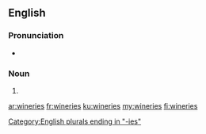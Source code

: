 ==English==

===Pronunciation===
* {{IPA|/ˈwaɪnəriz/|lang=en}}

===Noun===
{{head|en|noun plural form}}

# {{plural of|winery|lang=en}}

[[Category:English plurals ending in "-ies"]]

[[ar:wineries]]
[[fr:wineries]]
[[ku:wineries]]
[[my:wineries]]
[[fi:wineries]]